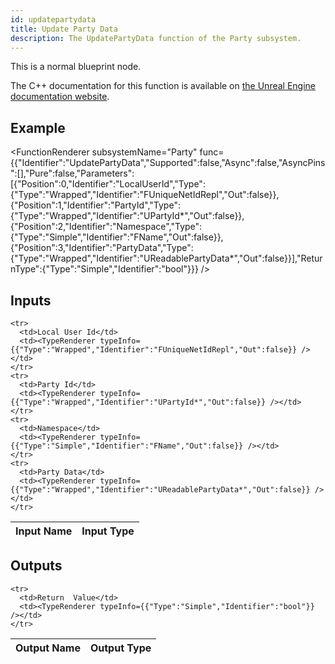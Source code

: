 ```yaml
---
id: updatepartydata
title: Update Party Data
description: The UpdatePartyData function of the Party subsystem.
---
```



This is a normal blueprint node.

The C++ documentation for this function is available on [the Unreal Engine documentation website](https://dev.epicgames.com/documentation/en-us/unreal-engine/API/Plugins/OnlineSubsystem/Interfaces/IOnlineParty/).

## Example

<FunctionRenderer subsystemName="Party" func={{"Identifier":"UpdatePartyData","Supported":false,"Async":false,"AsyncPins":[],"Pure":false,"Parameters":[{"Position":0,"Identifier":"LocalUserId","Type":{"Type":"Wrapped","Identifier":"FUniqueNetIdRepl","Out":false}},{"Position":1,"Identifier":"PartyId","Type":{"Type":"Wrapped","Identifier":"UPartyId*","Out":false}},{"Position":2,"Identifier":"Namespace","Type":{"Type":"Simple","Identifier":"FName","Out":false}},{"Position":3,"Identifier":"PartyData","Type":{"Type":"Wrapped","Identifier":"UReadablePartyData*","Out":false}}],"ReturnType":{"Type":"Simple","Identifier":"bool"}}} />

## Inputs


<table>
  <thead>
    <tr>
      <th>Input Name</th>
      <th>Input Type</th>
    </tr>
  </thead>
  <tbody>
    
    <tr>
      <td>Local User Id</td>
      <td><TypeRenderer typeInfo={{"Type":"Wrapped","Identifier":"FUniqueNetIdRepl","Out":false}} /></td>
    </tr>
    <tr>
      <td>Party Id</td>
      <td><TypeRenderer typeInfo={{"Type":"Wrapped","Identifier":"UPartyId*","Out":false}} /></td>
    </tr>
    <tr>
      <td>Namespace</td>
      <td><TypeRenderer typeInfo={{"Type":"Simple","Identifier":"FName","Out":false}} /></td>
    </tr>
    <tr>
      <td>Party Data</td>
      <td><TypeRenderer typeInfo={{"Type":"Wrapped","Identifier":"UReadablePartyData*","Out":false}} /></td>
    </tr>
  </tbody>
</table>


## Outputs


<table>
  <thead>
    <tr>
      <th>Output Name</th>
      <th>Output Type</th>
    </tr>
  </thead>
  <tbody>
    
    <tr>
      <td>Return  Value</td>
      <td><TypeRenderer typeInfo={{"Type":"Simple","Identifier":"bool"}} /></td>
    </tr>
  </tbody>
</table>


